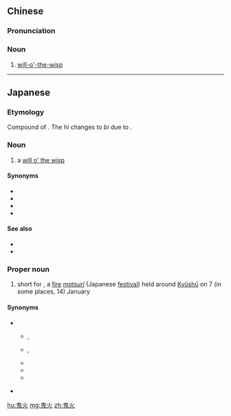 ==Chinese==
{{zh-forms}}

===Pronunciation===
{{zh-pron
|m=guǐhuǒ
|c=gwai2 fo2
|cat=n
}}

===Noun===
{{zh-noun|mw=團}}

# [[will-o'-the-wisp]]

----

==Japanese==
{{ja-kanjitab|鬼|火}}

===Etymology===
Compound of {{compound|lang=ja|sort=おにび|鬼|tr1=oni|t1=ghost, devil|火|tr2=hi|t2=fire}}. The ''hi'' changes to ''bi'' due to {{rendaku|おにび}}.

===Noun===
{{ja-noun|おにび}}

# a [[will o' the wisp]]

====Synonyms====
* {{ja-r|狐火|きつねび}}
* {{ja-r|陰火|いんか}}
* {{ja-r|幽霊火|ゆうれいび}}
* {{ja-r|野火|やか}}

====See also====
* {{pedialite|lang=ja}}
* {{pedialite|Will-o'-the-wisp}}

===Proper noun===
{{ja-pos|proper|おにび}}

# short for {{l|ja|鬼火焚|tr=''Onibitaki''}}, a [[fire]] ''[[matsuri]]'' (Japanese [[festival]]) held around [[Kyūshū]] on 7 (in some places, 14) January

====Synonyms====
* {{sense|January fire festivals, not just in Kyūshū}}
** {{ja-r|左義長|^さぎちょう}}, {{ja-r|三毬杖|^さぎちょう}}
** {{ja-r|道祖土焼|^さいとやき}}, {{ja-r|塞灯焼|^さいとやき}}
** {{ja-r|どんど|caps=y}}
** {{ja-r|どんどやき|caps=y}}
** {{ja-r|どんどんやき|caps=y}}
* {{sense|fire festival in general}} {{ja-r|火祭り|ひまつり}}

[[hu:鬼火]]
[[mg:鬼火]]
[[zh:鬼火]]